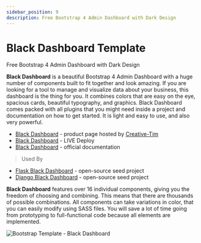 ```yaml
---
sidebar_position: 9
description: Free Bootstrap 4 Admin Dashboard with Dark Design
---
```


# Black Dashboard Template

<SubHeading>Free Bootstrap 4 Admin Dashboard with Dark Design</SubHeading>

**Black Dashboard** is a beautiful Bootstrap 4 Admin Dashboard with a huge number of components built to fit together and look amazing. If you are looking for a tool to manage and visualize data about your business, this dashboard is the thing for you. It combines colors that are easy on the eye, spacious cards, beautiful typography, and graphics. Black Dashboard comes packed with all plugins that you might need inside a project and documentation on how to get started. It is light and easy to use, and also very powerful.

- [Black Dashboard](https://bit.ly/2L0W6Z7) - product page hosted by [Creative-Tim](../partners/creative-tim.md)
- [Black Dashboard](https://bit.ly/33cmpRA) - LIVE Deploy
- [Black Dashboard](https://bit.ly/3tj1fMc) - official documentation

> Used By

- [Flask Black Dashboard](../../products/flask-dashboards/black-dashboard.md) - open-source seed project
- [Django Black Dashboard](../../products/django-dashboards/black-dashboard.md) - open-source seed project

**Black Dashboard** features over 16 individual components, giving you the freedom of choosing and combining. This means that there are thousands of possible combinations. All components can take variations in color, that you can easily modify using SASS files. You will save a lot of time going from prototyping to full-functional code because all elements are implemented.

![Bootstrap Template - Black Dashboard](../../../static/assets/docs-cover-black-dashboard.jpg)
